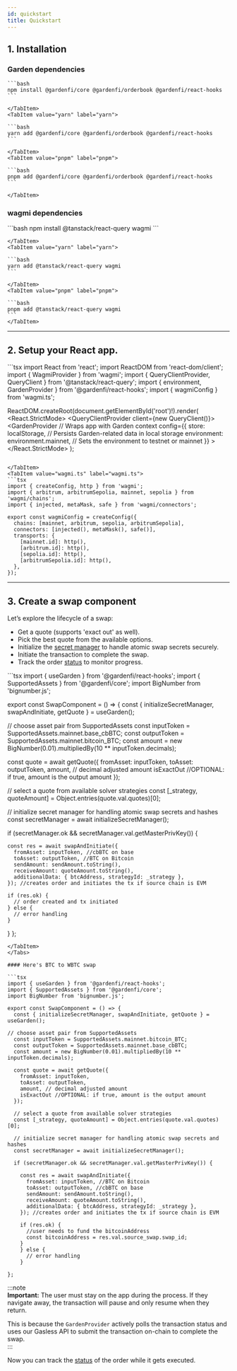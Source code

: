 ```yaml
---
id: quickstart
title: Quickstart
---
```


## 1. Installation

<InstallAlert/>

### Garden dependencies  

<Tabs>
    <TabItem value="npm" label="npm">
    
    ```bash
    npm install @gardenfi/core @gardenfi/orderbook @gardenfi/react-hooks
    ```

    </TabItem>
    <TabItem value="yarn" label="yarn">
    
    ```bash
    yarn add @gardenfi/core @gardenfi/orderbook @gardenfi/react-hooks
    ```

    </TabItem>
    <TabItem value="pnpm" label="pnpm">
    
    ```bash
    pnpm add @gardenfi/core @gardenfi/orderbook @gardenfi/react-hooks
    ```

    </TabItem>
</Tabs>

### wagmi dependencies

<Tabs>
    <TabItem value="npm" label="npm">
    ```bash
    npm install @tanstack/react-query wagmi
    ```

    </TabItem>
    <TabItem value="yarn" label="yarn">
    
    ```bash
    yarn add @tanstack/react-query wagmi
    ```

    </TabItem>
    <TabItem value="pnpm" label="pnpm">
    
    ```bash
    pnpm add @tanstack/react-query wagmi
    ```
    </TabItem>
</Tabs>

---
 
## 2. Setup your React app.

<Tabs>
   <TabItem value="main.tsx" label="main.tsx" default>
```tsx
import React from 'react';
import ReactDOM from 'react-dom/client';
import { WagmiProvider } from 'wagmi';
import { QueryClientProvider, QueryClient } from '@tanstack/react-query';
import { environment, GardenProvider } from '@gardenfi/react-hooks';
import { wagmiConfig } from 'wagmi.ts';

ReactDOM.createRoot(document.getElementById('root')!).render(
  <React.StrictMode>
    <WagmiProvider config={wagmiConfig}>
      <QueryClientProvider client={new QueryClient()}>
        <GardenProvider // Wraps app with Garden context
          config={{
            store: localStorage, // Persists Garden-related data in local storage
            environment: environment.mainnet, // Sets the environment to testnet or mainnet
          }}
        >
          <App />
        </GardenProvider>
      </QueryClientProvider>
    </WagmiProvider>
  </React.StrictMode>
);
```

</TabItem> 
<TabItem value="wagmi.ts" label="wagmi.ts">
```tsx
import { createConfig, http } from 'wagmi';
import { arbitrum, arbitrumSepolia, mainnet, sepolia } from 'wagmi/chains';
import { injected, metaMask, safe } from 'wagmi/connectors';

export const wagmiConfig = createConfig({
  chains: [mainnet, arbitrum, sepolia, arbitrumSepolia],
  connectors: [injected(), metaMask(), safe()],
  transports: {
    [mainnet.id]: http(),
    [arbitrum.id]: http(),
    [sepolia.id]: http(),
    [arbitrumSepolia.id]: http(),
  },
});
```
</TabItem>
</Tabs>

---

## 3. Create a swap component

Let’s explore the lifecycle of a swap:
- Get a quote (supports 'exact out' as well).  
- Pick the best quote from the available options.  
- Initialize the [secret manager](../../core/Sessions.mdx) to handle atomic swap secrets securely.  
- Initiate the transaction to complete the swap.
- Track the order [status](../../core/OrderLifecycle.mdx) to monitor progress.
  
<Tabs>
   <TabItem value="swap.tsx" label="swap.tsx" default>
```tsx 
import { useGarden } from '@gardenfi/react-hooks';
import { SupportedAssets } from '@gardenfi/core';
import BigNumber from 'bignumber.js';

export const SwapComponent = () => {
  const { initializeSecretManager, swapAndInitiate, getQuote } = useGarden();

// choose asset pair from SupportedAssets
  const inputToken = SupportedAssets.mainnet.base_cbBTC;
  const outputToken = SupportedAssets.mainnet.bitcoin_BTC;
  const amount = new BigNumber(0.01).multipliedBy(10 ** inputToken.decimals);

  const quote = await getQuote({
    fromAsset: inputToken,
    toAsset: outputToken,
    amount, // decimal adjusted amount
    isExactOut //OPTIONAL: if true, amount is the output amount
  });

  // select a quote from available solver strategies
  const [_strategy, quoteAmount] = Object.entries(quote.val.quotes)[0];

  // initialize secret manager for handling atomic swap secrets and hashes
  const secretManager = await initializeSecretManager();

  if (secretManager.ok && secretManager.val.getMasterPrivKey()) {
    
    const res = await swapAndInitiate({
      fromAsset: inputToken, //cbBTC on base
      toAsset: outputToken, //BTC on Bitcoin
      sendAmount: sendAmount.toString(),
      receiveAmount: quoteAmount.toString(),
      additionalData: { btcAddress, strategyId: _strategy },
    }); //creates order and initiates the tx if source chain is EVM

    if (res.ok) {
      // order created and tx initiated
    } else {
      // error handling
    }

  }
};
```
</TabItem>
</Tabs>

#### Here's BTC to WBTC swap

```tsx
import { useGarden } from '@gardenfi/react-hooks';
import { SupportedAssets } from '@gardenfi/core';
import BigNumber from 'bignumber.js';

export const SwapComponent = () => {
  const { initializeSecretManager, swapAndInitiate, getQuote } = useGarden();

// choose asset pair from SupportedAssets
  const inputToken = SupportedAssets.mainnet.bitcoin_BTC;
  const outputToken = SupportedAssets.mainnet.base_cbBTC;
  const amount = new BigNumber(0.01).multipliedBy(10 ** inputToken.decimals);

  const quote = await getQuote({
    fromAsset: inputToken,
    toAsset: outputToken,
    amount, // decimal adjusted amount
    isExactOut //OPTIONAL: if true, amount is the output amount
  });

  // select a quote from available solver strategies
  const [_strategy, quoteAmount] = Object.entries(quote.val.quotes)[0];

  // initialize secret manager for handling atomic swap secrets and hashes
  const secretManager = await initializeSecretManager();

  if (secretManager.ok && secretManager.val.getMasterPrivKey()) {
    
    const res = await swapAndInitiate({
      fromAsset: inputToken, //BTC on Bitcoin
      toAsset: outputToken, //cbBTC on base
      sendAmount: sendAmount.toString(),
      receiveAmount: quoteAmount.toString(),
      additionalData: { btcAddress, strategyId: _strategy },
    }); //creates order and initiates the tx if source chain is EVM

    if (res.ok) {
      //user needs to fund the bitcoinAddress
      const bitcoinAddress = res.val.source_swap.swap_id;
    }
    } else {
      // error handling
    }

};
```

:::note  
**Important:** The user must stay on the app during the process. If they navigate away, the transaction will pause and only resume when they return.  

This is because the `GardenProvider` actively polls the transaction status and uses our Gasless API to submit the transaction on-chain to complete the swap.  
:::

Now you can track the [status](../../core/OrderLifecycle.mdx) of the order while it gets executed.
